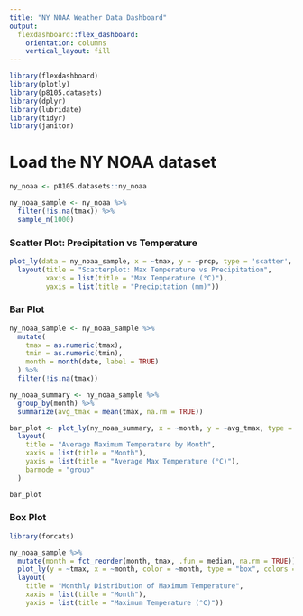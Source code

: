 ```yaml
---
title: "NY NOAA Weather Data Dashboard"
output: 
  flexdashboard::flex_dashboard:
    orientation: columns
    vertical_layout: fill
---
```


```r
library(flexdashboard)
library(plotly)
library(p8105.datasets)
library(dplyr)
library(lubridate)
library(tidyr)
library(janitor)
```

# Load the NY NOAA dataset
```r
ny_noaa <- p8105.datasets::ny_noaa

ny_noaa_sample <- ny_noaa %>%
  filter(!is.na(tmax)) %>%
  sample_n(1000) 

```


### Scatter Plot: Precipitation vs Temperature

```r
plot_ly(data = ny_noaa_sample, x = ~tmax, y = ~prcp, type = 'scatter', mode = 'markers') %>%
  layout(title = "Scatterplot: Max Temperature vs Precipitation",
         xaxis = list(title = "Max Temperature (°C)"),
         yaxis = list(title = "Precipitation (mm)"))
```


### Bar Plot

```r

ny_noaa_sample <- ny_noaa_sample %>%
  mutate(
    tmax = as.numeric(tmax),    
    tmin = as.numeric(tmin),    
    month = month(date, label = TRUE) 
  ) %>%
  filter(!is.na(tmax))

ny_noaa_summary <- ny_noaa_sample %>%
  group_by(month) %>%
  summarize(avg_tmax = mean(tmax, na.rm = TRUE))

bar_plot <- plot_ly(ny_noaa_summary, x = ~month, y = ~avg_tmax, type = "bar", marker = list(color = "viridis")) %>%
  layout(
    title = "Average Maximum Temperature by Month",
    xaxis = list(title = "Month"),
    yaxis = list(title = "Average Max Temperature (°C)"),
    barmode = "group"
  )

bar_plot
```


### Box Plot
```r
library(forcats)

ny_noaa_sample %>%
  mutate(month = fct_reorder(month, tmax, .fun = median, na.rm = TRUE)) %>% 
  plot_ly(y = ~tmax, x = ~month, color = ~month, type = "box", colors = "viridis") %>%
  layout(
    title = "Monthly Distribution of Maximum Temperature",
    xaxis = list(title = "Month"),
    yaxis = list(title = "Maximum Temperature (°C)"))

```